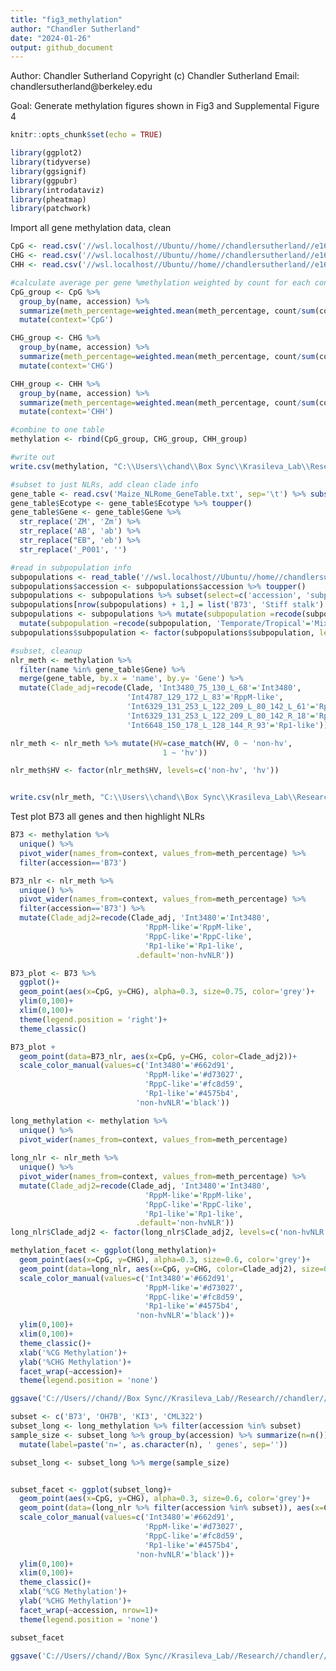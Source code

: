 ```yaml
---
title: "fig3_methylation"
author: "Chandler Sutherland"
date: "2024-01-26"
output: github_document
---
```


Author: Chandler Sutherland 
Copyright (c) Chandler Sutherland
Email: chandlersutherland@berkeley.edu

Goal: Generate methylation figures shown in Fig3 and Supplemental Figure 4 

```r
knitr::opts_chunk$set(echo = TRUE)
```

```r
library(ggplot2)
library(tidyverse)
library(ggsignif)
library(ggpubr)
library(introdataviz)
library(pheatmap)
library(patchwork)
```

Import all gene methylation data, clean 
```r
CpG <- read.csv('//wsl.localhost//Ubuntu//home//chandlersutherland//e16_scratch//CpG_meth.tsv', sep='\t') 
CHG <- read.csv('//wsl.localhost//Ubuntu//home//chandlersutherland//e16_scratch//CHG_meth.tsv', sep='\t') 
CHH <- read.csv('//wsl.localhost//Ubuntu//home//chandlersutherland//e16_scratch//CHH_meth.tsv', sep='\t') 

#calculate average per gene %methylation weighted by count for each context 
CpG_group <- CpG %>%
  group_by(name, accession) %>% 
  summarize(meth_percentage=weighted.mean(meth_percentage, count/sum(count))) %>%
  mutate(context='CpG')

CHG_group <- CHG %>%
  group_by(name, accession) %>% 
  summarize(meth_percentage=weighted.mean(meth_percentage, count/sum(count))) %>%
  mutate(context='CHG')

CHH_group <- CHH %>%
  group_by(name, accession) %>% 
  summarize(meth_percentage=weighted.mean(meth_percentage, count/sum(count))) %>%
  mutate(context='CHH')

#combine to one table 
methylation <- rbind(CpG_group, CHG_group, CHH_group)

#write out 
write.csv(methylation, "C:\\Users\\chand\\Box Sync\\Krasileva_Lab\\Research\\chandler\\Krasileva Lab\\E16\\intermediate_data\\percent_methylation.csv")
```

```r
#subset to just NLRs, add clean clade info 
gene_table <- read.csv('Maize_NLRome_GeneTable.txt', sep='\t') %>% subset(select=c('Gene', 'Ecotype', 'HV', 'Clade'))
gene_table$Ecotype <- gene_table$Ecotype %>% toupper()
gene_table$Gene <- gene_table$Gene %>% 
  str_replace('ZM', 'Zm') %>% 
  str_replace('AB', 'ab') %>% 
  str_replace("EB", 'eb') %>% 
  str_replace('_P001', '')

#read in subpopulation info 
subpopulations <- read_table('//wsl.localhost//Ubuntu//home//chandlersutherland//e16//download//nam_genome_info.txt', col_names=c('Assembly', 'Grin', 'accession_id', 'source', 'cross_reference', 'subpopulation', 'stock'), skip=1) %>% separate(Assembly, sep='-', into=c(NA, 'accession', NA, NA, NA))
subpopulations$accession <- subpopulations$accession %>% toupper()
subpopulations <- subpopulations %>% subset(select=c('accession', 'subpopulation'))
subpopulations[nrow(subpopulations) + 1,] = list('B73', 'Stiff stalk')
subpopulations <- subpopulations %>% mutate(subpopulation =recode(subpopulation, 'Temporate/tropical'='Temporate/Tropical'))%>% 
  mutate(subpopulation =recode(subpopulation, 'Temporate/Tropical'='Mixed', 'Non-stiff-stalk'='Non-stiff stalk', 'Sweet'='Sweetcorn'))
subpopulations$subpopulation <- factor(subpopulations$subpopulation, levels=c('Stiff stalk', 'Non-stiff stalk', 'Mixed', 'Popcorn', 'Sweetcorn', 'Tropical'))

#subset, cleanup 
nlr_meth <- methylation %>% 
  filter(name %in% gene_table$Gene) %>% 
  merge(gene_table, by.x = 'name', by.y= 'Gene') %>%
  mutate(Clade_adj=recode(Clade, 'Int3480_75_130_L_68'='Int3480', 
                          'Int4787_129_172_L_83'='RppM-like', 
                          'Int6329_131_253_L_122_209_L_80_142_L_61'='RppC-like', 'Int6329_131_253_L_122_209_R_35_43_R_23'='RppC-like',
                          'Int6329_131_253_L_122_209_L_80_142_R_18'='RppC-like',
                          'Int6648_150_178_L_128_144_R_93'='Rp1-like')) %>% merge(subpopulations)

nlr_meth <- nlr_meth %>% mutate(HV=case_match(HV, 0 ~ 'non-hv', 
                                  1 ~ 'hv'))

nlr_meth$HV <- factor(nlr_meth$HV, levels=c('non-hv', 'hv'))


write.csv(nlr_meth, "C:\\Users\\chand\\Box Sync\\Krasileva_Lab\\Research\\chandler\\Krasileva Lab\\E16\\intermediate_data\\nlr_methylation.csv")
```

Test plot B73 all genes and then highlight NLRs
```r
B73 <- methylation %>%
  unique() %>% 
  pivot_wider(names_from=context, values_from=meth_percentage) %>%
  filter(accession=='B73')

B73_nlr <- nlr_meth %>%
  unique() %>% 
  pivot_wider(names_from=context, values_from=meth_percentage) %>%
  filter(accession=='B73') %>% 
  mutate(Clade_adj2=recode(Clade_adj, 'Int3480'='Int3480', 
                              'RppM-like'='RppM-like', 
                              'RppC-like'='RppC-like', 
                              'Rp1-like'='Rp1-like', 
                            .default='non-hvNLR')) 

B73_plot <- B73 %>%
  ggplot()+
  geom_point(aes(x=CpG, y=CHG), alpha=0.3, size=0.75, color='grey')+
  ylim(0,100)+
  xlim(0,100)+
  theme(legend.position = 'right')+
  theme_classic()

B73_plot + 
  geom_point(data=B73_nlr, aes(x=CpG, y=CHG, color=Clade_adj2))+
  scale_color_manual(values=c('Int3480'='#662d91', 
                              'RppM-like'='#d73027', 
                              'RppC-like'='#fc8d59', 
                              'Rp1-like'='#4575b4', 
                            'non-hvNLR'='black'))
```



```r
long_methylation <- methylation %>%
  unique() %>% 
  pivot_wider(names_from=context, values_from=meth_percentage)
 
long_nlr <- nlr_meth %>%
  unique() %>% 
  pivot_wider(names_from=context, values_from=meth_percentage) %>%
  mutate(Clade_adj2=recode(Clade_adj, 'Int3480'='Int3480', 
                              'RppM-like'='RppM-like', 
                              'RppC-like'='RppC-like', 
                              'Rp1-like'='Rp1-like', 
                            .default='non-hvNLR')) 
long_nlr$Clade_adj2 <- factor(long_nlr$Clade_adj2, levels=c('non-hvNLR', 'Int3480', 'RppM-like', 'RppC-like', 'Rp1-like'))

methylation_facet <- ggplot(long_methylation)+
  geom_point(aes(x=CpG, y=CHG), alpha=0.3, size=0.6, color='grey')+
  geom_point(data=long_nlr, aes(x=CpG, y=CHG, color=Clade_adj2), size=0.6)+
  scale_color_manual(values=c('Int3480'='#662d91', 
                              'RppM-like'='#d73027', 
                              'RppC-like'='#fc8d59', 
                              'Rp1-like'='#4575b4', 
                            'non-hvNLR'='black'))+
  ylim(0,100)+
  xlim(0,100)+
  theme_classic()+
  xlab('%CG Methylation')+
  ylab('%CHG Methylation')+
  facet_wrap(~accession)+
  theme(legend.position = 'none')

ggsave('C://Users//chand//Box Sync//Krasileva_Lab//Research//chandler//Krasileva Lab//E16//figure panels//methylation_all.png', plot=methylation_facet, dpi='retina', width=8.5, height=8.5)
```



```r
subset <- c('B73', 'OH7B', 'KI3', 'CML322')
subset_long <- long_methylation %>% filter(accession %in% subset)
sample_size <- subset_long %>% group_by(accession) %>% summarize(n=n()) %>% 
  mutate(label=paste('n=', as.character(n), ' genes', sep=''))

subset_long <- subset_long %>% merge(sample_size)


subset_facet <- ggplot(subset_long)+
  geom_point(aes(x=CpG, y=CHG), alpha=0.3, size=0.6, color='grey')+
  geom_point(data=(long_nlr %>% filter(accession %in% subset)), aes(x=CpG, y=CHG, color=Clade_adj2), size=0.6)+
  scale_color_manual(values=c('Int3480'='#662d91', 
                              'RppM-like'='#d73027', 
                              'RppC-like'='#fc8d59', 
                              'Rp1-like'='#4575b4', 
                            'non-hvNLR'='black'))+
  ylim(0,100)+
  xlim(0,100)+
  theme_classic()+
  xlab('%CG Methylation')+
  ylab('%CHG Methylation')+
  facet_wrap(~accession, nrow=1)+
  theme(legend.position = 'none')

subset_facet 

ggsave('C://Users//chand//Box Sync//Krasileva_Lab//Research//chandler//Krasileva Lab//E16//figure panels//subset_facet.png', plot=subset_facet, dpi='retina', width=150, height=50, units='mm')
```

